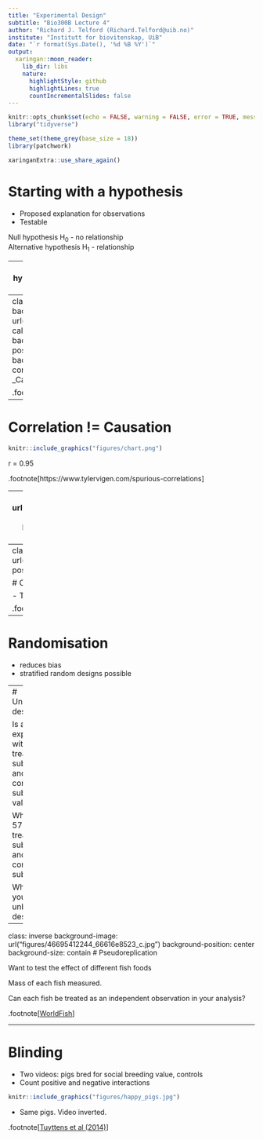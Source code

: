 ```yaml
---
title: "Experimental Design"
subtitle: "Bio300B Lecture 4"
author: "Richard J. Telford (Richard.Telford@uib.no)"
institute: "Institutt for biovitenskap, UiB"
date: "`r format(Sys.Date(), '%d %B %Y')`"
output:
  xaringan::moon_reader:
    lib_dir: libs
    nature:
      highlightStyle: github
      highlightLines: true
      countIncrementalSlides: false
---
```


<style type="text/css">
.remark-slide-content {
    font-size: 24px;
    padding: 1em 4em 1em 4em;
}
</style>

```r
knitr::opts_chunk$set(echo = FALSE, warning = FALSE, error = TRUE, message = FALSE)
library("tidyverse")

theme_set(theme_grey(base_size = 18))
library(patchwork)
```

```r
xaringanExtra::use_share_again()
```

# Starting with a hypothesis

- Proposed explanation for observations
- Testable

Null hypothesis H~0~ - no relationship  
Alternative hypothesis H~1~ - relationship

---
# Testing a hypothesis - types of evidence

- Experimental
- Observational

Which is better? Why are both needed?

---
class: inverse
background-image: url("figures/dead-calluna.jpg")
background-position: center
background-size: contain
# Dead _Calluna vulgaris__

.footnote[[landpress](https://www.uib.no/en/rg/EECRG/95156/landpress)]



---
# Correlation != Causation

```r
knitr::include_graphics("figures/chart.png")
```
r = 0.95

.footnote[https://www.tylervigen.com/spurious-correlations]



---
class: inverse
background-image: url("figures/EBYP1YCWkAMJXWp.jpeg")
background-position: center
background-size: contain
# Drought experiment

.footnote[[landpress](https://www.uib.no/en/rg/EECRG/95156/landpress)]


---
class: inverse
background-image: url("figures/118.jpg")
background-position: center
background-size: contain

# Controls

- Turf transplants
- Warmer/Wetter

.footnote[[Seedclim](https://audhalbritter.com/seedclim-large-scale-climate-change-experiment-in-the-western-norwegian-fjords/)]


---
# Randomisation

- reduces bias
- stratified random designs possible

---
# Unbalanced design

Is an experiment with 100 treatment subjects and 10 control subjects valid?

What about 57 treatment subjects and 53 control subjects?

Why might you get an unbalanced design

---


class: inverse
background-image: url("figures/46695412244_66616e8523_c.jpg")
background-position: center
background-size: contain
# Pseudoreplication

Want to test the effect of different fish foods

Mass of each fish measured.

Can each fish be treated as an independent observation in your analysis?

.footnote[[WorldFish](https://www.flickr.com/photos/theworldfishcenter/46695412244)]


---
# Blinding

- Two videos: pigs bred for social breeding value, controls
- Count positive and negative interactions


```r
knitr::include_graphics("figures/happy_pigs.jpg")
```

- Same pigs. Video inverted.

.footnote[[Tuyttens et al (2014)](https://doi.org/10.1016/j.anbehav.2014.02.007)]

